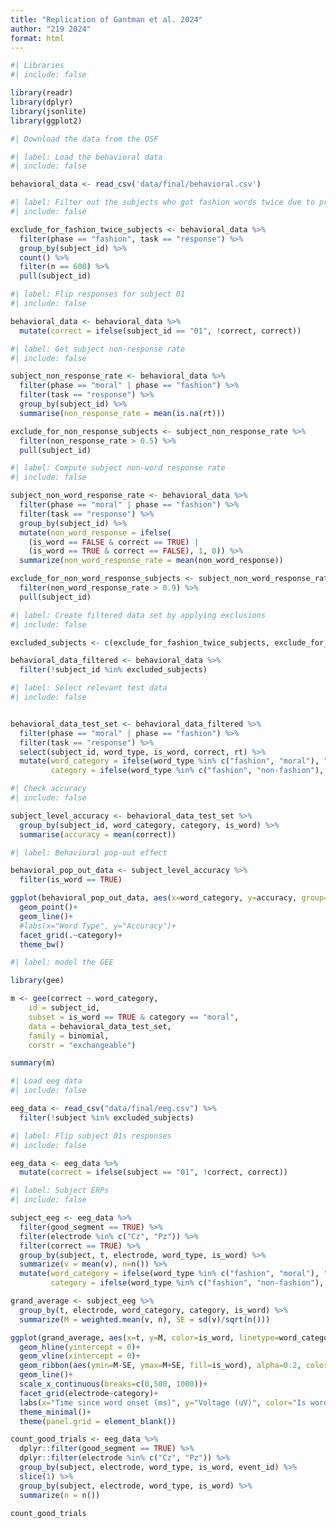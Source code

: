 ```yaml
---
title: "Replication of Gantman et al. 2024"
author: "219 2024"
format: html
---
```


```r
#| Libraries
#| include: false

library(readr)
library(dplyr)
library(jsonlite)
library(ggplot2)
```

```r
#| Download the data from the OSF

```


```r
#| label: Load the behavioral data
#| include: false

behavioral_data <- read_csv('data/final/behavioral.csv')
```

```r
#| label: Filter out the subjects who got fashion words twice due to programming error
#| include: false

exclude_for_fashion_twice_subjects <- behavioral_data %>%
  filter(phase == "fashion", task == "response") %>%
  group_by(subject_id) %>%
  count() %>%
  filter(n == 600) %>%
  pull(subject_id)
```

```r
#| label: Flip responses for subject 01
#| include: false

behavioral_data <- behavioral_data %>%
  mutate(correct = ifelse(subject_id == "01", !correct, correct))
```


```r
#| label: Get subject non-response rate
#| include: false

subject_non_response_rate <- behavioral_data %>%
  filter(phase == "moral" | phase == "fashion") %>%
  filter(task == "response") %>%
  group_by(subject_id) %>%
  summarise(non_response_rate = mean(is.na(rt)))

exclude_for_non_response_subjects <- subject_non_response_rate %>%
  filter(non_response_rate > 0.5) %>%
  pull(subject_id)
```

```r
#| label: Compute subject non-word response rate
#| include: false

subject_non_word_response_rate <- behavioral_data %>%
  filter(phase == "moral" | phase == "fashion") %>%
  filter(task == "response") %>%
  group_by(subject_id) %>%
  mutate(non_word_response = ifelse(
    (is_word == FALSE & correct == TRUE) |
    (is_word == TRUE & correct == FALSE), 1, 0)) %>%
  summarize(non_word_response_rate = mean(non_word_response))

exclude_for_non_word_response_subjects <- subject_non_word_response_rate %>%
  filter(non_word_response_rate > 0.9) %>%
  pull(subject_id)
```

```r
#| label: Create filtered data set by applying exclusions
#| include: false

excluded_subjects <- c(exclude_for_fashion_twice_subjects, exclude_for_non_response_subjects, exclude_for_non_word_response_subjects)

behavioral_data_filtered <- behavioral_data %>%
  filter(!subject_id %in% excluded_subjects)
```


```r
#| label: Select relevant test data
#| include: false


behavioral_data_test_set <- behavioral_data_filtered %>%
  filter(phase == "moral" | phase == "fashion") %>%
  filter(task == "response") %>%
  select(subject_id, word_type, is_word, correct, rt) %>%
  mutate(word_category = ifelse(word_type %in% c("fashion", "moral"), "category", "non-category"),
         category = ifelse(word_type %in% c("fashion", "non-fashion"), "fashion", "moral"))
```

```r
#| Check accuracy
#| include: false

subject_level_accuracy <- behavioral_data_test_set %>%
  group_by(subject_id, word_category, category, is_word) %>%
  summarise(accuracy = mean(correct))
```


```r
#| label: Behavioral pop-out effect

behavioral_pop_out_data <- subject_level_accuracy %>%
  filter(is_word == TRUE)

ggplot(behavioral_pop_out_data, aes(x=word_category, y=accuracy, group=subject_id))+
  geom_point()+
  geom_line()+
  #labs(x="Word Type", y="Accuracy")+
  facet_grid(.~category)+
  theme_bw()
```

```r
#| label: model the GEE

library(gee)

m <- gee(correct ~ word_category,
    id = subject_id,
    subset = is_word == TRUE & category == "moral",
    data = behavioral_data_test_set,
    family = binomial,
    corstr = "exchangeable")

summary(m)
```


```r
#| Load eeg data
#| include: false

eeg_data <- read_csv("data/final/eeg.csv") %>%
  filter(!subject %in% excluded_subjects)
```

```r
#| label: Flip subject 01s responses
#| include: false

eeg_data <- eeg_data %>%
  mutate(correct = ifelse(subject == "01", !correct, correct))
```


```r
#| label: Subject ERPs
#| include: false

subject_eeg <- eeg_data %>%
  filter(good_segment == TRUE) %>%
  filter(electrode %in% c("Cz", "Pz")) %>%
  filter(correct == TRUE) %>%
  group_by(subject, t, electrode, word_type, is_word) %>%
  summarize(v = mean(v), n=n()) %>%
  mutate(word_category = ifelse(word_type %in% c("fashion", "moral"), "category", "non-category"),
         category = ifelse(word_type %in% c("fashion", "non-fashion"), "fashion", "moral"))
```

```r
grand_average <- subject_eeg %>%
  group_by(t, electrode, word_category, category, is_word) %>%
  summarize(M = weighted.mean(v, n), SE = sd(v)/sqrt(n()))
```

```r
ggplot(grand_average, aes(x=t, y=M, color=is_word, linetype=word_category)) +
  geom_hline(yintercept = 0)+
  geom_vline(xintercept = 0)+
  geom_ribbon(aes(ymin=M-SE, ymax=M+SE, fill=is_word), alpha=0.2, color=NA)+
  geom_line()+
  scale_x_continuous(breaks=c(0,500, 1000))+
  facet_grid(electrode~category)+
  labs(x="Time since word onset (ms)", y="Voltage (uV)", color="Is word?", fill="Is word?", linetype="Word Category")+
  theme_minimal()+
  theme(panel.grid = element_blank())
```


```r
count_good_trials <- eeg_data %>%
  dplyr::filter(good_segment == TRUE) %>%
  dplyr::filter(electrode %in% c("Cz", "Pz")) %>%
  group_by(subject, electrode, word_type, is_word, event_id) %>%
  slice(1) %>%
  group_by(subject, electrode, word_type, is_word) %>%
  summarize(n = n())

count_good_trials
```
